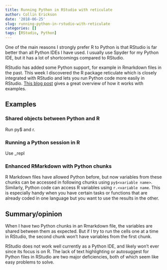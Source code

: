 ```yaml
---
title: Running Python in RStudio with reticulate
author: Collin Erickson
date: '2018-06-25'
slug: running-python-in-rstudio-with-reticulate
categories: []
tags: [RStudio, Python]
---
```


One of the main reasons I strongly prefer R to Python is that 
RStudio is far better than all Python IDEs I have used.
I usually use Spyder for my Python IDE, but it has a lot
of shortcomings compared to RStudio.

RStudio has added some Python support, for example in Rmarkdown
files in the past.
This week I discovered the R package reticulate which is closely
integrated with RStudio and lets you run Python code more easily
in RStudio.
[This blog post](https://blog.rstudio.com/2018/03/26/reticulate-r-interface-to-python/)
gives a great overview of how it works with examples.

## Examples

### Shared objects between Python and R

Run py$ and r.

### Running a Python session in R

Use _repl

### Enhanced RMarkdown with Python chunks

R Markdown files have allowed Python before,
but now variables from these chunks can be accessed
in following chunks using `py$<variable name>`.
Similarly, Python code can access R variables 
using `r.<variable name`.
This is especially handy when you have certain tasks
or functions that are already coded in one language
but you want to use the results in the other.

## Summary/opinion

When I have two Python chunks in an Rmarkdown file, the variables are
shared between them as expected.
But if I try to run the cells one at a time in RStudio,
the second chunk won't have variables from the first chunk.

RStudio does not work well currently as a Python IDE,
and likely won't ever since its focus is on R.
The lack of text highlighting or autosuggest for Python files in RStudio
are two major deficiencies, both of which seem like easy problems
to solve.
